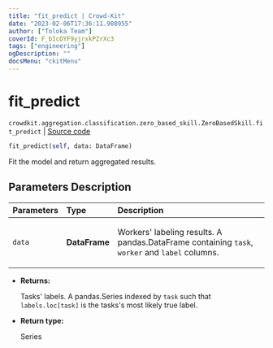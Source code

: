 ```yaml
---
title: "fit_predict | Crowd-Kit"
date: "2023-02-06T17:36:11.908955"
author: ["Toloka Team"]
coverId: F_bIcOYF9yjrxkPZrXc3
tags: ["engineering"]
ogDescription: ""
docsMenu: "ckitMenu"
---
```


# fit_predict
`crowdkit.aggregation.classification.zero_based_skill.ZeroBasedSkill.fit_predict` | [Source code](https://github.com/Toloka/crowd-kit/blob/v1.2.0/crowdkit/aggregation/classification/zero_based_skill.py#L126)

```python
fit_predict(self, data: DataFrame)
```

Fit the model and return aggregated results.

## Parameters Description

| Parameters | Type | Description |
| :----------| :----| :-----------|
`data`|**DataFrame**|<p>Workers&#x27; labeling results. A pandas.DataFrame containing `task`, `worker` and `label` columns.</p>

* **Returns:**

  Tasks' labels.
A pandas.Series indexed by `task` such that `labels.loc[task]`
is the tasks's most likely true label.

* **Return type:**

  Series